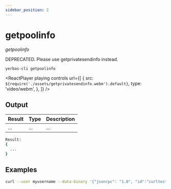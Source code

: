 ```yaml
---
sidebar_position: 2
---
```



# getpoolinfo

_getpoolinfo_

DEPRECATED. Please use getprivatesendinfo instead.

`yerbas-cli getpoolinfo `

<ReactPlayer
  playing
  controls
  url={[
    {
      src: `${require('./assets/getprivatesendinfo.webm').default}`,
      type: 'video/webm',
    },
  ]}
/>

## Output

| Result | Type | Description |
| ------ | ---- | ----------- |
| ...    | ...  | ...         |

```bash
Result:
{
  ...
}
```

## Examples

```bash
curl --user myusername --data-binary '{"jsonrpc": "1.0", "id":"curltest", "method": "getpoolinfo", "params": [] }' -H 'content-type: text/plain;' http://127.0.0.1:9998/
```
